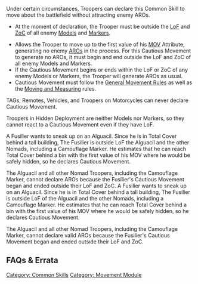 {{section-movement-module}}
{{section-common-skills}}


{{n4only}}
{{n4}}
Under certain circumstances, Troopers can declare this Common Skill to move about the battlefield without attracting enemy AROs.

{{skillbox |red| CAUTIOUS MOVEMENT | ENTIRE ORDER}}
{{skill-label | Movement, No LoF, No Roll.}}{{Requirements}}
* At the moment of declaration, the Trooper must be outside the [[LoF]] and [[ZoC]] of all enemy [[Models]] and [[Markers]].
{{Effects}}
* Allows the Trooper to move up to the first value of his [[MOV]] Attribute, generating no enemy [[ARO]]s in the process. For this Cautious Movement to generate no AROs, it must begin and end outside the LoF and ZoC of all enemy Models and Markers. 
* If the Cautious Movement begins or ends within the LoF or ZoC of any enemy Models or Markers, the Trooper will generate AROs as usual.
* Cautious Movement must follow the [[General Movement Rules]] as well as the [[Moving and Measuring]] rules.


{{important-start}}
TAGs, Remotes, Vehicles, and Troopers on Motorcycles can never declare Cautious Movement.
{{important-end}}


{{remember-start}}
Troopers in Hidden Deployment are neither Models nor Markers, so they cannot react to a Cautious Movement even if they have LoF.
{{remember-end}}


{{greybox-start | Cautious Movement Example }}
{{update | 1.1.1, Dec 2021}}
A Fusilier wants to sneak up on an Alguacil. Since he is in Total Cover behind a tall building, The Fusilier is outside LoF the Alguacil and the other Nomads, including a Camouflage Marker. He estimates that he can reach Total Cover behind a bin with the first value of his MOV where he would be safely hidden, so he declares Cautious Movement.

The Alguacil and all other Nomad Troopers, including the Camouflage Marker, cannot declare AROs because the Fusilier's Cautious Movement began and ended outside their LoF and ZoC.
{{update-end}}
{{original}}
A Fusilier wants to sneak up on an Alguacil. Since he is in Total Cover behind a tall building, The Fusilier is outside LoF of the Alguacil and the other Nomads, including a Camouflage Marker. He estimates that he can reach Total Cover behind a bin with the first value of his MOV where he would be safely hidden, so he declares Cautious Movement.

The Alguacil and all other Nomad Troopers, including the Camouflage Marker, cannot declare {{originalhighlight}}valid{{originalhighlight-end}} AROs because the Fusilier's Cautious Movement began and ended outside their LoF and ZoC.
{{original-end}}
{{greybox-end}}


== FAQs & Errata ==

{{faqbox |
type = faq |
title = N4 FAQ |
version = Updated 1.3, Nov 2022 |
q = Q: Does {{erratahighlight}}a Trooper in Disconnected State or Unconscious State (including those in Shasvastii-Embryo State){{erratahighlight-end}} prevent an enemy from re-entering Marker State, or cancel their Cautious Movement? |
a = A: No. |
related = [[Camouflaged State]], [[Cautious Movement]], [[Impersonation State]], [[Unconscious]] }}

{{n4end}}



{{section-movement-module}}
{{section-common-skills}}

[[Category: Common Skills]]
[[Category: Movement Module]]
